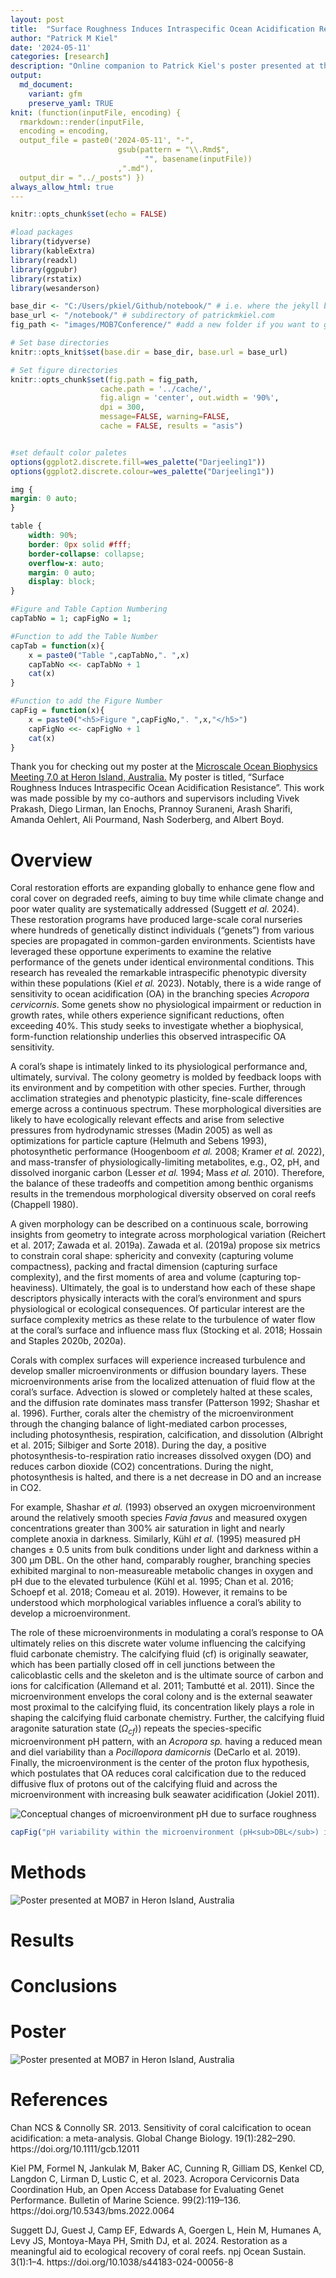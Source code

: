```yaml
---
layout: post
title:  "Surface Roughness Induces Intraspecific Ocean Acidification Resistance"
author: "Patrick M Kiel"
date: '2024-05-11'
categories: [research]
description: "Online companion to Patrick Kiel's poster presented at the Microscale Ocean Biophysics Conference 7.0 on Heron Island, Australia."
output:
  md_document:
    variant: gfm
    preserve_yaml: TRUE
knit: (function(inputFile, encoding) {
  rmarkdown::render(inputFile, 
  encoding = encoding, 
  output_file = paste0('2024-05-11', "-",
                        gsub(pattern = "\\.Rmd$",
                              "", basename(inputFile))
                        ,".md"), 
  output_dir = "../_posts") })
always_allow_html: true
---
```


```r
knitr::opts_chunk$set(echo = FALSE)

#load packages
library(tidyverse)
library(kableExtra)
library(readxl)
library(ggpubr)
library(rstatix)
library(wesanderson)

base_dir <- "C:/Users/pkiel/Github/notebook/" # i.e. where the jekyll blog is on the hard drive.
base_url <- "/notebook/" # subdirectory of patrickmkiel.com
fig_path <- "images/MOB7Conference/" #add a new folder if you want to group output into a single foder

# Set base directories
knitr::opts_knit$set(base.dir = base_dir, base.url = base_url)

# Set figure directories
knitr::opts_chunk$set(fig.path = fig_path,
                    cache.path = '../cache/',
                    fig.align = 'center', out.width = '90%',
                    dpi = 300,
                    message=FALSE, warning=FALSE,
                    cache = FALSE, results = "asis")


#set default color paletes
options(ggplot2.discrete.fill=wes_palette("Darjeeling1"))
options(ggplot2.discrete.colour=wes_palette("Darjeeling1"))
```


```css
img {
margin: 0 auto;
}

table {
    width: 90%;
    border: 0px solid #fff;
    border-collapse: collapse;
    overflow-x: auto;
    margin: 0 auto;
    display: block;
}
```

```r

#Figure and Table Caption Numbering
capTabNo = 1; capFigNo = 1;

#Function to add the Table Number
capTab = function(x){
    x = paste0("Table ",capTabNo,". ",x)
    capTabNo <<- capTabNo + 1
    cat(x)
}

#Function to add the Figure Number
capFig = function(x){
    x = paste0("<h5>Figure ",capFigNo,". ",x,"</h5>")
    capFigNo <<- capFigNo + 1
    cat(x)
}
```

<!-- Place all chunks, text, etc here as you would a normal RMarkdown document -->

Thank you for checking out my poster at the <a href="https://www.microscalemeeting.org/about-the-meeting.html" target="_blank">Microscale Ocean Biophysics Meeting 7.0 at Heron Island, Australia.</a> My poster is titled, "Surface Roughness Induces Intraspecific Ocean Acidification Resistance". This work was made possible by my co-authors and supervisors including Vivek Prakash, Diego Lirman, Ian Enochs, Prannoy Suraneni, Arash Sharifi, Amanda Oehlert, Ali Pourmand, Nash Soderberg, and Albert Boyd.

# Overview

Coral restoration efforts are expanding globally to enhance gene flow and coral cover on degraded reefs, aiming to buy time while climate change and poor water quality are systematically addressed (Suggett *et al.* 2024). These restoration programs have produced large-scale coral nurseries where hundreds of genetically distinct individuals ("genets") from various species are propagated in common-garden environments. Scientists have leveraged these opportune experiments to examine the relative performance of the genets under identical environmental conditions. This research has revealed the remarkable intraspecific phenotypic diversity within these populations (Kiel *et al.* 2023). Notably, there is a wide range of sensitivity to ocean acidification (OA) in the branching species *Acropora cervicornis*. Some genets show no physiological impairment or reduction in growth rates, while others experience significant reductions, often exceeding 40%. This study seeks to investigate whether a biophysical, form-function relationship underlies this observed intraspecific OA sensitivity.

A coral's shape is intimately linked to its physiological performance and, ultimately, survival. The colony geometry is molded by feedback loops with its environment and by competition with other species. Further, through acclimation strategies and phenotypic plasticity, fine-scale differences emerge across a continuous spectrum. These morphological diversities are likely to have ecologically relevant effects and arise from selective pressures from hydrodynamic stresses (Madin 2005) as well as optimizations for particle capture (Helmuth and Sebens 1993), photosynthetic performance (Hoogenboom *et al.* 2008; Kramer *et al.* 2022), and mass-transfer of physiologically-limiting metabolites, e.g., O2, pH, and dissolved inorganic carbon (Lesser *et al.* 1994; Mass *et al.* 2010). Therefore, the balance of these tradeoffs and competition among benthic organisms results in the tremendous morphological diversity observed on coral reefs (Chappell 1980).

A given morphology can be described on a continuous scale, borrowing insights from geometry to integrate across morphological variation (Reichert et al. 2017; Zawada et al. 2019a). Zawada et al. (2019a) propose six metrics to constrain coral shape: sphericity and convexity (capturing volume compactness), packing and fractal dimension (capturing surface complexity), and the first moments of area and volume (capturing top-heaviness). 
Ultimately, the goal is to understand how each of these shape descriptors physically interacts with the coral's environment and spurs physiological or ecological consequences. Of particular interest are the surface complexity metrics as these relate to the turbulence of water flow at the coral's surface and influence mass flux (Stocking et al. 2018; Hossain and Staples 2020b, 2020a). 

Corals with complex surfaces will experience increased turbulence and develop smaller microenvironments or diffusion boundary layers. These microenvironments arise from the localized attenuation of fluid flow at the coral’s surface. Advection is slowed or completely halted at these scales, and the diffusion rate dominates mass transfer (Patterson 1992; Shashar et al. 1996). Further, corals alter the chemistry of the microenvironment through the changing balance of light-mediated carbon processes, including photosynthesis, respiration, calcification, and dissolution (Albright et al. 2015; Silbiger and Sorte 2018). During the day, a positive photosynthesis-to-respiration ratio increases dissolved oxygen (DO) and reduces carbon dioxide (CO2) concentrations. During the night, photosynthesis is halted, and there is a net decrease in DO and an increase in CO2. 

For example, Shashar *et al.* (1993) observed an oxygen microenvironment around the relatively smooth species *Favia favus* and measured oxygen concentrations greater than 300% air saturation in light and nearly complete anoxia in darkness. Similarly, Kühl *et al.* (1995) measured pH changes ± 0.5 units from bulk conditions under light and darkness within a 300 μm DBL. On the other hand, comparably rougher, branching species exhibited marginal to non-measureable metabolic changes in oxygen and pH due to the elevated turbulence (Kühl et al. 1995; Chan et al. 2016; Schoepf et al. 2018; Comeau et al. 2019).
However, it remains to be understood which morphological variables influence a coral's ability to develop a microenvironment.

The role of these microenvironments in modulating a coral’s response to OA ultimately relies on this discrete water volume influencing the calcifying fluid carbonate chemistry. The calcifying fluid (cf) is originally seawater, which has been partially closed off in cell junctions between the calicoblastic cells and the skeleton and is the ultimate source of carbon and ions for calcification (Allemand et al. 2011; Tambutté et al. 2011). Since the microenvironment envelops the coral colony and is the external seawater most proximal to the calcifying fluid, its concentration likely plays a role in shaping the calcifying fluid carbonate chemistry. Further, the calcifying fluid aragonite saturation state ($\Omega_{cf})$) repeats the species-specific microenvironment pH pattern, with an *Acropora sp.* having a reduced mean and diel variability than a *Pocillopora damicornis* (DeCarlo et al. 2019). Finally, the microenvironment is the center of the proton flux hypothesis, which postulates that OA reduces coral calcification due to the reduced diffusive flux of protons out of the calcifying fluid and across the microenvironment with increasing bulk seawater acidification (Jokiel 2011). 

<img src="`r paste0(base_url, fig_path, 'conceptualPlot.png')`" alt="Conceptual changes of microenvironment pH due to surface roughness"/>

```r
capFig("pH variability within the microenvironment (pH<sub>DBL</sub>) is directly proportional to the colony's surface roughness, with smooth corals having increased day-time highs and reduced night-time lows compared to comparably rougher morphologies.")
```

# Methods
<img src="`r paste0(base_url, fig_path, 'experimentalConditions.png')`" alt="Poster presented at MOB7 in Heron Island, Australia"/>

# Results

# Conclusions

# Poster
<img src="`r paste0(base_url, fig_path, 'KielMOB7poster_final.png')`" alt="Poster presented at MOB7 in Heron Island, Australia"/>

# References
Chan NCS & Connolly SR. 2013. Sensitivity of coral calcification to ocean acidification: a meta-analysis. Global Change Biology. 19(1):282–290. https://doi.org/10.1111/gcb.12011

Kiel PM, Formel N, Jankulak M, Baker AC, Cunning R, Gilliam DS, Kenkel CD, Langdon C, Lirman D, Lustic C, et al. 2023. Acropora Cervicornis Data Coordination Hub, an Open Access Database for Evaluating Genet Performance. Bulletin of Marine Science. 99(2):119–136. https://doi.org/10.5343/bms.2022.0064

Suggett DJ, Guest J, Camp EF, Edwards A, Goergen L, Hein M, Humanes A, Levy JS, Montoya-Maya PH, Smith DJ, et al. 2024. Restoration as a meaningful aid to ecological recovery of coral reefs. npj Ocean Sustain. 3(1):1–4. https://doi.org/10.1038/s44183-024-00056-8


